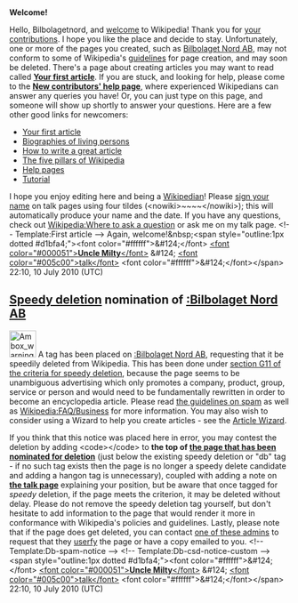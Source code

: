 <article id="27999051" title=User talk:Bilbolagetnord>
	<talkpage id="27999051" title="User talk:Bilbolagetnord">

'''Welcome!'''

Hello, Bilbolagetnord, and [[Wikipedia:Welcome, newcomers|welcome]] to Wikipedia! Thank you for [[Special:Contributions/Bilbolagetnord|your contributions]]. I hope you like the place and decide to stay. Unfortunately, one or more of the pages you created, such as [[Bilbolaget Nord AB]], may not conform to some of Wikipedia's [[Wikipedia:List of policies|guidelines]] for page creation, and may soon be deleted. 
{{Quote box
 | quote  = You may also wish to consider using a Wizard to help you create articles. See the [[Wikipedia:Article wizard|Article Wizard]]. Thank you.
 | source = 
 | width  = 20%
 | align  = right
}}
There's a page about creating articles you may want to read called '''[[Wikipedia:Your first article|Your first article]]'''. If you are stuck, and looking for help, please come to the '''[[Wikipedia:New contributors' help page|New contributors' help page]]''', where experienced Wikipedians can answer any queries you have! Or, you can just type '''{{t|helpme}}''' on this page, and someone will show up shortly to answer your questions. Here are a few other good links for newcomers:
* [[Wikipedia:Your first article|Your first article]]
* [[Wikipedia:BLP|Biographies of living persons]]
* [[Wikipedia:How to write a great article|How to write a great article]]
* [[Wikipedia:Five pillars|The five pillars of Wikipedia]]
* [[Help:Contents|Help pages]]
* [[Wikipedia:Tutorial|Tutorial]]
I hope you enjoy editing here and being a [[Wikipedia:Wikipedians|Wikipedian]]! Please [[Wikipedia:Sign your posts on talk pages|sign your name]] on talk pages using four tildes (&lt;nowiki&gt;~~~~&lt;/nowiki&gt;); this will automatically produce your name and the date. If you have any questions, check out [[Wikipedia:Where to ask a question]] or ask me on my talk page. &lt;!-- Template:First article --&gt; Again, welcome!&amp;nbsp;&lt;span style=&quot;outline:1px dotted #d1bfa4;&quot;&gt;&lt;font color=&quot;#ffffff&quot;&gt;&amp;#124;&lt;/font&gt; [[User:Uncle Milty|&lt;font color=&quot;#000051&quot;&gt;'''Uncle Milty'''&lt;/font&gt;]] &amp;#124; [[User talk:Uncle Milty|&lt;font color=&quot;#005c00&quot;&gt;talk&lt;/font&gt;]] &lt;font color=&quot;#ffffff&quot;&gt;&amp;#124;&lt;/font&gt;&lt;/span&gt; 22:10, 10 July 2010 (UTC)

==[[Wikipedia:Criteria for speedy deletion|Speedy deletion]] nomination of [[:Bilbolaget Nord AB]]==
[[Image:Ambox warning_pn.svg|48px|left]] A tag has been placed on [[:Bilbolaget Nord AB]], requesting that it be speedily deleted from Wikipedia. This has been done under [[WP:CSD#G11|section G11 of the criteria for speedy deletion]], because the page seems to be unambiguous advertising which only promotes a company, product, group, service or person and would need to be fundamentally rewritten in order to become an encyclopedia article. Please read [[Wikipedia:Spam|the guidelines on spam]] as well as [[Wikipedia:FAQ/Business]] for more information. You may also wish to consider using a Wizard to help you create articles - see the [[Wikipedia:Article wizard2.0|Article Wizard]]. 

If you think that this notice was placed here in error, you may contest the deletion by adding &lt;code&gt;{{tl|hangon}}&lt;/code&gt; to '''the top of [[:Bilbolaget Nord AB|the page that has been nominated for deletion]]''' (just below the existing speedy deletion or &quot;db&quot; tag - if no such tag exists then the page is no longer a speedy delete candidate and adding a hangon tag is unnecessary), coupled with adding a note on '''[[Talk:Bilbolaget Nord AB|the talk page]]''' explaining your position, but be aware that once tagged for ''speedy'' deletion, if the page meets the criterion, it may be deleted without delay. Please do not remove the speedy deletion tag yourself, but don't hesitate to add information to the page that would render it more in conformance with Wikipedia's policies and guidelines. Lastly, please note that if the page does get deleted, you can contact [[:Category:Wikipedia administrators who will provide copies of deleted articles|one of these admins]] to request that they  [[Wikipedia:Userfication#Userfication_of_deleted_content|userfy]] the page or have a copy emailed to you. &lt;!-- Template:Db-spam-notice --&gt; &lt;!-- Template:Db-csd-notice-custom --&gt; &lt;span style=&quot;outline:1px dotted #d1bfa4;&quot;&gt;&lt;font color=&quot;#ffffff&quot;&gt;&amp;#124;&lt;/font&gt; [[User:Uncle Milty|&lt;font color=&quot;#000051&quot;&gt;'''Uncle Milty'''&lt;/font&gt;]] &amp;#124; [[User talk:Uncle Milty|&lt;font color=&quot;#005c00&quot;&gt;talk&lt;/font&gt;]] &lt;font color=&quot;#ffffff&quot;&gt;&amp;#124;&lt;/font&gt;&lt;/span&gt; 22:10, 10 July 2010 (UTC)
	</talkpage>
</article>